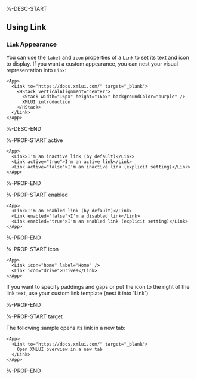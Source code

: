 %-DESC-START

## Using Link

### `Link` Appearance

You can use the `label` and `icon` properties of a `Link` to set its text and icon to display. If you want a custom appearance, you can nest your visual representation into `Link`:

```xmlui-pg copy {1,6} display name="Example: custom Link content"
<App>
  <Link to="https://docs.xmlui.com/" target="_blank">
    <HStack verticalAlignment="center">
      <Stack width="16px" height="16px" backgroundColor="purple" />
      XMLUI introduction
    </HStack>
  </Link>
</App>
```

%-DESC-END

%-PROP-START active

```xmlui-pg copy display name="Example: active"
<App>
  <Link>I'm an inactive link (by default)</Link>
  <Link active="true">I'm an active link</Link>
  <Link active="false">I'm an inactive link (explicit setting)</Link>
</App>
```

%-PROP-END

%-PROP-START enabled

```xmlui-pg copy display name="Example: enabled"
<App>
  <Link>I'm an enabled link (by default)</Link>
  <Link enabled="false">I'm a disabled link</Link>
  <Link enabled="true">I'm an enabled link (explicit setting)</Link>
</App>
```

%-PROP-END

%-PROP-START icon

```xmlui-pg copy display name="Example: icon"
<App>
  <Link icon="home" label="Home" />
  <Link icon="drive">Drives</Link>
</App>
```

<Callout type="info" emoji="💡">
If you want to specify paddings and gaps or put the icon to the right of the link text, use your custom link template (nest it into `Link`).
</Callout>

%-PROP-END

%-PROP-START target

The following sample opens its link in a new tab:

```xmlui-pg copy display name="Example: target"
<App>
  <Link to="https://docs.xmlui.com/" target="_blank">
    Open XMLUI overview in a new tab
  </Link>
</App>
```

%-PROP-END
